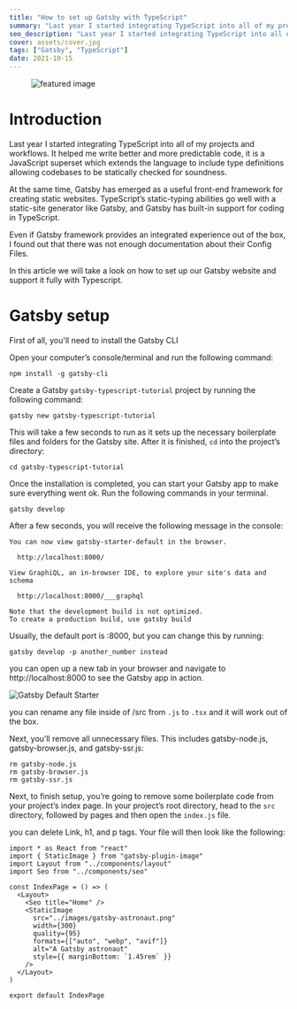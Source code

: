 ---
title: "How to set up Gatsby with TypeScript"
summary: "Last year I started integrating TypeScript into all of my projects and workflows. It helped me write better and more predictable code, it is a JavaScript superset which extends the language to include type definitions allowing codebases to be statically checked for soundness."
seo_description: "Last year I started integrating TypeScript into all of my projects and workflows. It helped me write better and more predictable code."
cover: assets/cover.jpg
tags: ["Gatsby", "TypeScript"]
date: 2021-10-15
---

<!-- Don't remove figure -->

<figure>
  <img src="./assets/cover.jpg" alt="featured image" title="How To Set Up Gatsby with TypeScript" />
  <figcaption></figcaption>
</figure>

# Introduction

Last year I started integrating TypeScript into all of my projects and workflows. It helped me write better and more predictable code, it is a JavaScript superset which extends the language to include type definitions allowing codebases to be statically checked for soundness.

At the same time, Gatsby has emerged as a useful front-end framework for creating static websites. TypeScript’s static-typing abilities go well with a static-site generator like Gatsby, and Gatsby has built-in support for coding in TypeScript.

Even if Gatsby framework provides an integrated experience out of the box, I found out that there was not enough documentation about their Config Files.

In this article we will take a look on how to set up our Gatsby website and support it fully with Typescript.

# Gatsby setup

First of all, you'll need to install the Gatsby CLI

Open your computer’s console/terminal and run the following command:

```shell
npm install -g gatsby-cli
```

Create a Gatsby `gatsby-typescript-tutorial` project by running the following command:

```shell
gatsby new gatsby-typescript-tutorial
```

This will take a few seconds to run as it sets up the necessary boilerplate files and folders for the Gatsby site. After it is finished, `cd` into the project’s directory:

```shell
cd gatsby-typescript-tutorial
```

Once the installation is completed, you can start your Gatsby app to make sure everything went ok. Run the following commands in your terminal.

```shell
gatsby develop
```

After a few seconds, you will receive the following message in the console:

<!-- ```shell{numberLines: true} -->

```shell
You can now view gatsby-starter-default in the browser.
⠀
  http://localhost:8000/
⠀
View GraphiQL, an in-browser IDE, to explore your site's data and schema
⠀
  http://localhost:8000/___graphql
⠀
Note that the development build is not optimized.
To create a production build, use gatsby build
```

Usually, the default port is :8000, but you can change this by running:

```shell
gatsby develop -p another_number instead
```

you can open up a new tab in your browser and navigate to http://localhost:8000 to see the Gatsby app in action.

![Gatsby Default Starter](./assets/gatsby-starter-default-image.png)

you can rename any file inside of /src from `.js` to `.tsx` and it will work out of the box.

Next, you’ll remove all unnecessary files. This includes gatsby-node.js, gatsby-browser.js, and gatsby-ssr.js:

```shell
rm gatsby-node.js
rm gatsby-browser.js
rm gatsby-ssr.js
```

Next, to finish setup, you’re going to remove some boilerplate code from your project’s index page. In your project’s root directory, head to the `src` directory, followed by pages and then open the `index.js` file.

you can delete Link, h1, and p tags. Your file will then look like the following:

```jsx{numberLines: true}
import * as React from "react"
import { StaticImage } from "gatsby-plugin-image"
import Layout from "../components/layout"
import Seo from "../components/seo"

const IndexPage = () => (
  <Layout>
    <Seo title="Home" />
    <StaticImage
      src="../images/gatsby-astronaut.png"
      width={300}
      quality={95}
      formats={["auto", "webp", "avif"]}
      alt="A Gatsby astronaut"
      style={{ marginBottom: `1.45rem` }}
    />
  </Layout>
)

export default IndexPage
```
